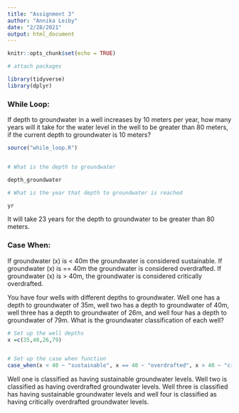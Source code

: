 ```yaml
---
title: "Assignment 3"
author: "Annika Leiby"
date: "2/28/2021"
output: html_document
---
```


```r
knitr::opts_chunk$set(echo = TRUE)

# attach packages

library(tidyverse)
library(dplyr)
```

### While Loop: 

If depth to groundwater in a well increases by 10 meters per year, how many years will it take for the water level in the well to be greater than 80 meters, if the current depth to groundwater is 10 meters?

```r

source("while_loop.R")


# What is the depth to groundwater 

depth_groundwater 

# What is the year that depth to groundwater is reached

yr

```

 It will take 23 years for the depth to groundwater to be greater than 80 meters.
 
 
### Case When:

If groundwater (x) is < 40m the groundwater is considered sustainable. If groundwater (x) is == 40m the groundwater is considered overdrafted. If groundwater (x) is > 40m, the groundwater is considered critically overdrafted.

You have four wells with  different depths to groundwater. Well one has a depth to groundwater of 35m, well two has a depth to groundwater of 40m, well three has a depth to groundwater of 26m, and well four has a depth to groundwater of 79m. What is the groundwater classification of each well?

```r

# Set up the well depths
x =c(35,40,26,79)


# Set up the case when function
case_when(x < 40 ~ "sustainable", x == 40 ~ "overdrafted", x > 40 ~ "critically overdrafted")


```

Well one is classified as having sustainable groundwater levels. Well two is classified as having overdrafted groundwater levels. Well three is classified has having sustainable groundwater levels and well four is classified as having critically overdrafted groundwater levels. 